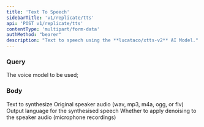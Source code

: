 ```yaml
---
title: 'Text To Speech'
sidebarTitle: 'v1/replicate/tts'
api: 'POST v1/replicate/tts'
contentType: 'multipart/form-data'
authMethod: "bearer"
description: "Text to speech using the **lucataco/xtts-v2** AI Model."
---
```


### Query
<ParamField query="model" type="string" default="lucataco/xtts-v2" required>
  The voice model to be used; 
</ParamField>

### Body
<ParamField body="text" type="string" required>
  Text to synthesize
</ParamField>
<ParamField body="speaker" type="file" required>
  Original speaker audio (wav, mp3, m4a, ogg, or flv)
</ParamField>
<ParamField body="language" type="string" default="en">
Output language for the synthesised speech
</ParamField>
<ParamField body="cleanup_voice" type="boolean" default="False">
Whether to apply denoising to the speaker audio (microphone recordings)
</ParamField>